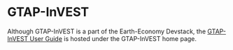 # GTAP-InVEST

Although GTAP-InVEST is a part of the Earth-Economy Devstack, the [GTAP-InVEST User Guide](../gtap_invest/user_guide) is hosted under the GTAP-InVEST home page.